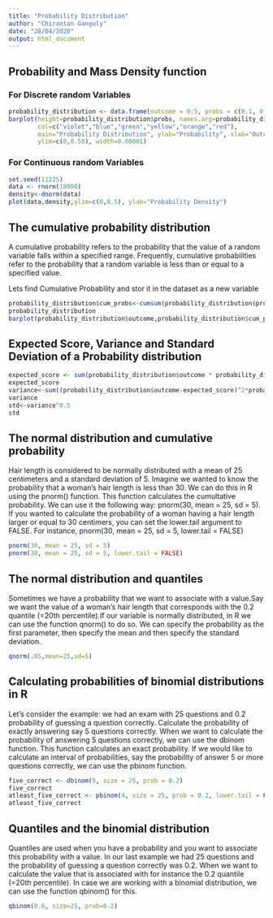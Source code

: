 ---
title: "Probability Distribution"
author: "Chirantan Ganguly"
date: "28/04/2020"
output: html_document
---

## Probability and Mass Density function

### For Discrete random Variables

```{r}
probability_distribution <- data.frame(outcome = 0:5, probs = c(0.1, 0.2, 0.3, 0.2, 0.1, 0.1))
barplot(height=probability_distribution$probs, names.arg=probability_distribution$outcome,
        col=c("violet","blue","green","yellow","orange","red"),
        main="Probability Distribution", ylab="Probability", xlab="Outcome",
        ylim=c(0,0.50), width=0.00001)
```

### For Continuous random Variables
```{r}
set.seed(11225)
data <- rnorm(10000)
density<-dnorm(data)
plot(data,density,ylim=c(0,0.5), ylab="Probability Density")
```



## The cumulative probability distribution
A cumulative probability refers to the probability that the value of a random variable falls within a specified range. Frequently, cumulative probabilities refer to the probability that a random variable is less than or equal to a specified value.

Lets find Cumulative Probability and stor it in the dataset as a new variable
```{r}
probability_distribution$cum_probs<-cumsum(probability_distribution$probs)
probability_distribution
barplot(probability_distribution$outcome,probability_distribution$cum_probs,space=0,names.arg = probability_distribution$outcome,ylab="Cumulative Probabilty",xlab="Outcomes")
```

## Expected Score, Variance and Standard Deviation of a Probability distribution
```{r}
expected_score <- sum(probability_distribution$outcome * probability_distribution$probs)
expected_score
variance<-sum((probability_distribution$outcome-expected_score)^2*probability_distribution$probs)
variance
std<-variance^0.5
std
```

## The normal distribution and cumulative probability
Hair length is considered to be normally distributed with a mean of 25 centimeters and a standard deviation of 5. Imagine we wanted to know the probability that a woman's hair length is less than 30. We can do this in R using the pnorm() function. This function calculates the cumultative probability. We can use it the following way: pnorm(30, mean = 25, sd = 5). If you wanted to calculate the probability of a woman having a hair length larger or equal to 30 centimers, you can set the lower.tail argument to FALSE. For instance, pnorm(30, mean = 25, sd = 5, lower.tail = FALSE)
```{r}
pnorm(30, mean = 25, sd = 5)
pnorm(30, mean = 25, sd = 5, lower.tail = FALSE)
```




## The normal distribution and quantiles
Sometimes we have a probability that we want to associate with a value.Say we want the value of a woman's hair length that corresponds with the 0.2 quantile (=20th percentile).If our variable is normally distributed, in R we can use the function qnorm() to do so. We can specify the probability as the first parameter, then specify the mean and then specify the standard deviation.
```{r}
qnorm(.85,mean=25,sd=5)
```

## Calculating probabilities of binomial distributions in R
Let's consider the example: we had an exam with 25 questions and 0.2 probability of guessing a question correctly. Calculate the probability of exactly answering say 5 questions correctly.
When we want to calculate the probability of answering 5 questions correctly, we can use the dbinom function. 
This function calculates an exact probability. If we would like to calculate an interval of probabilities, say the probability of answer 5 or more questions correctly, we can use the pbinom function.

```{r}
five_correct <- dbinom(5, size = 25, prob = 0.2)
five_correct
atleast_five_correct <- pbinom(4, size = 25, prob = 0.2, lower.tail = FALSE)
atleast_five_correct
```

## Quantiles and the binomial distribution
Quantiles are used when you have a probability and you want to associate this probability with a value. In our last example we had 25 questions and the probability of guessing a question correctly was 0.2. 
  When we want to calculate the value that is associated with for instance the 0.2 quantile (=20th percentile). In case we are working with a binomial distribution, we can use the function qbinom() for this.
```{r}
qbinom(0.6, size=25, prob=0.2)
```


